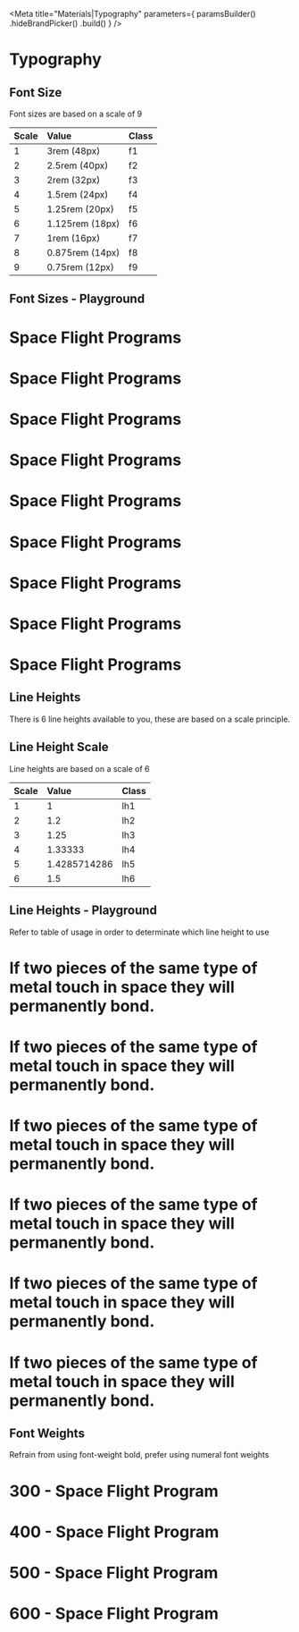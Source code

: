 
<Meta
    title="Materials|Typography"
    parameters={
        paramsBuilder()
            .hideBrandPicker()
            .build()
    }
/>

<Anchor storyId="materials-typography--font-sizes" />

# Typography

## Font Size

Font sizes are based on a scale of 9

| Scale | Value           | Class |
| :---- | :-------------- | :---- |
| 1     | 3rem (48px)     | f1    |
| 2     | 2.5rem (40px)   | f2    |
| 3     | 2rem (32px)     | f3    |
| 4     | 1.5rem (24px)   | f4    |
| 5     | 1.25rem (20px)  | f5    |
| 6     | 1.125rem (18px) | f6    |
| 7     | 1rem (16px)     | f7    |
| 8     | 0.875rem (14px) | f8    |
| 9     | 0.75rem (12px)  | f9    |

## Font Sizes - Playground

<Story name="font sizes">
    <div>
        <h1 className="f1 pa0 ma0">Space Flight Programs</h1>
        <h1 className="f2 pa0 ma0">Space Flight Programs</h1>
        <h1 className="f3 pa0 ma0">Space Flight Programs</h1>
        <h1 className="f4 pa0 ma0">Space Flight Programs</h1>
        <h1 className="f5 pa0 ma0">Space Flight Programs</h1>
        <h1 className="f6 pa0 ma0">Space Flight Programs</h1>
        <h1 className="f7 pa0 ma0">Space Flight Programs</h1>
        <h1 className="f8 pa0 ma0">Space Flight Programs</h1>
        <h1 className="f9 pa0 ma0">Space Flight Programs</h1>
    </div>
</Story>

## Line Heights

There is 6 line heights available to you, these are based on a scale principle.

## Line Height Scale

Line heights are based on a scale of 6

| Scale | Value        | Class |
| :---- | :----------- | :---- |
| 1     | 1            | lh1   |
| 2     | 1.2          | lh2   |
| 3     | 1.25         | lh3   |
| 4     | 1.33333      | lh4   |
| 5     | 1.4285714286 | lh5   |
| 6     | 1.5          | lh6   |

## Line Heights - Playground

Refer to table of usage in order to determinate which line height to use

<Story name="line heights">
    <div>
        <h1 className="lh1">If two pieces of the same type of metal touch in space they will permanently bond.</h1>
        <h1 className="lh2">If two pieces of the same type of metal touch in space they will permanently bond.</h1>
        <h1 className="lh3">If two pieces of the same type of metal touch in space they will permanently bond.</h1>
        <h1 className="lh4">If two pieces of the same type of metal touch in space they will permanently bond.</h1>
        <h1 className="lh5">If two pieces of the same type of metal touch in space they will permanently bond.</h1>
        <h1 className="lh6">If two pieces of the same type of metal touch in space they will permanently bond.</h1>
    </div>
</Story>

## Font Weights

Refrain from using font-weight bold, prefer using numeral font weights

<Story name="font weights">
    <div>
        <h1 className="f3 fw3">300 - Space Flight Program</h1>
        <h1 className="f3 fw4">400 - Space Flight Program</h1>
        <h1 className="f3 fw5">500 - Space Flight Program</h1>
        <h1 className="f3 fw6">600 - Space Flight Program</h1>
    </div>
</Story>
